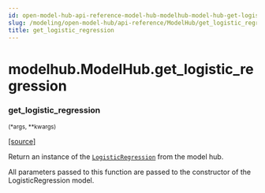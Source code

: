 ```yaml
---
id: open-model-hub-api-reference-model-hub-modelhub-model-hub-get-logistic-regression
slug: /modeling/open-model-hub/api-reference/ModelHub/get_logistic_regression/
title: get_logistic_regression
---
```


# modelhub.ModelHub.get_logistic_regression

<div className="method">

### <span className="name">get_logistic_regression</span>

<small className="parameter-list">(<span className="parameter" id="*">\*args</span>, <span className="parameter" id="**">\*\*kwargs</span>)</small>


&#8203;<span className="view-source">[[source]](https://github.com/objectiv/objectiv-analytics/blob/main/modelhub/modelhub/modelhub.py)</span>

<div className="content">

Return an instance of the [`LogisticRegression`](/modeling/open-model-hub/models/machine-learning/LogisticRegression/modelhub.LogisticRegression.mdx) from the model hub.

All parameters passed to this function are passed to the constructor of the LogisticRegression
model.


</div>


</div>
